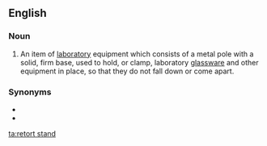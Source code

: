 ==English==

===Noun===
{{en-noun|head=[[retort]] [[stand]]}}

# {{label|en|chemistry}} An item of [[laboratory]] equipment which consists of a metal pole with a solid, firm base, used to hold, or clamp, laboratory [[glassware]] and other equipment in place, so that they do not fall down or come apart.

===Synonyms===
* {{l|en|clamp stand}}
* {{l|en|ring stand}}

[[ta:retort stand]]